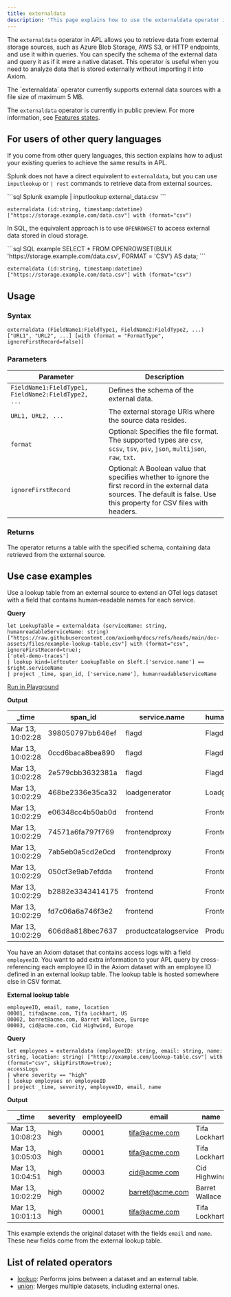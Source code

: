 ```yaml
---
title: externaldata
description: 'This page explains how to use the externaldata operator in APL.'
---
```


The `externaldata` operator in APL allows you to retrieve data from external storage sources, such as Azure Blob Storage, AWS S3, or HTTP endpoints, and use it within queries. You can specify the schema of the external data and query it as if it were a native dataset. This operator is useful when you need to analyze data that is stored externally without importing it into Axiom.

<Note>
The `externaldata` operator currently supports external data sources with a file size of maximum 5 MB.

The `externaldata` operator is currently in public preview. For more information, see [Features states](/getting-started-guide/feature-states).
</Note>

## For users of other query languages

If you come from other query languages, this section explains how to adjust your existing queries to achieve the same results in APL.

<AccordionGroup>
<Accordion title="Splunk SPL users">

Splunk does not have a direct equivalent to `externaldata`, but you can use `inputlookup` or `| rest` commands to retrieve data from external sources.

<CodeGroup>
```sql Splunk example
| inputlookup external_data.csv
```

```kusto APL equivalent
externaldata (id:string, timestamp:datetime) ["https://storage.example.com/data.csv"] with (format="csv")
```
</CodeGroup>

</Accordion>
<Accordion title="ANSI SQL users">

In SQL, the equivalent approach is to use `OPENROWSET` to access external data stored in cloud storage.

<CodeGroup>
```sql SQL example
SELECT * FROM OPENROWSET(BULK 'https://storage.example.com/data.csv', FORMAT = 'CSV') AS data;
```

```kusto APL equivalent
externaldata (id:string, timestamp:datetime) ["https://storage.example.com/data.csv"] with (format="csv")
```
</CodeGroup>

</Accordion>
</AccordionGroup>

## Usage

### Syntax

```kusto
externaldata (FieldName1:FieldType1, FieldName2:FieldType2, ...) ["URL1", "URL2", ...] [with (format = "FormatType", ignoreFirstRecord=false)]
```

### Parameters

| Parameter | Description |
|-----------|-------------|
| `FieldName1:FieldType1, FieldName2:FieldType2, ...` | Defines the schema of the external data. |
| `URL1, URL2, ...` | The external storage URIs where the source data resides. |
| `format` | Optional: Specifies the file format. The supported types are `csv`, `scsv`, `tsv`, `psv`, `json`, `multijson`, `raw`, `txt`. |
| `ignoreFirstRecord` | Optional: A Boolean value that specifies whether to ignore the first record in the external data sources. The default is false. Use this property for CSV files with headers. |

### Returns

The operator returns a table with the specified schema, containing data retrieved from the external source.

## Use case examples

<Tabs>
<Tab title="OpenTelemetry traces">

Use a lookup table from an external source to extend an OTel logs dataset with a field that contains human-readable names for each service.

**Query**

```kusto
let LookupTable = externaldata (serviceName: string, humanreadableServiceName: string) ["https://raw.githubusercontent.com/axiomhq/docs/refs/heads/main/doc-assets/files/example-lookup-table.csv"] with (format="csv", ignoreFirstRecord=true);
['otel-demo-traces']
| lookup kind=leftouter LookupTable on $left.['service.name'] == $right.serviceName
| project _time, span_id, ['service.name'], humanreadableServiceName
```

[Run in Playground](https://play.axiom.co/axiom-play-qf1k/query?initForm=%7B%22apl%22%3A%22let%20LookupTable%20%3D%20externaldata%20(serviceName%3A%20string%2C%20humanreadableServiceName%3A%20string)%20%5B'https%3A%2F%2Fraw.githubusercontent.com%2Faxiomhq%2Fdocs%2Frefs%2Fheads%2Fmain%2Fdoc-assets%2Ffiles%2Fexample-lookup-table.csv'%5D%20with%20(format%3D'csv'%2C%20ignoreFirstRecord%3Dtrue)%3B%20%5B'otel-demo-traces'%5D%20%7C%20lookup%20kind%3Dleftouter%20LookupTable%20on%20%24left.%5B'service.name'%5D%20%3D%3D%20%24right.serviceName%20%7C%20project%20_time%2C%20span_id%2C%20%5B'service.name'%5D%2C%20humanreadableServiceName%22%7D)

**Output**

| _time            | span_id                 | service.name                 | humanreadableServiceName |
|------------------|-------------------------|------------------------------|--------------------------|
| Mar 13, 10:02:28 | 398050797bb646ef   | flagd                   | Flagd               |
| Mar 13, 10:02:28 | 0ccd6baca8bea890   | flagd                   | Flagd               |
| Mar 13, 10:02:28 | 2e579cbb3632381a   | flagd                   | Flagd               |
| Mar 13, 10:02:29 | 468be2336e35ca32   | loadgenerator           | Loadgenerator       |
| Mar 13, 10:02:29 | e06348cc4b50ab0d   | frontend                | Frontend            |
| Mar 13, 10:02:29 | 74571a6fa797f769   | frontendproxy           | Frontendproxy       |
| Mar 13, 10:02:29 | 7ab5eb0a5cd2e0cd   | frontendproxy           | Frontendproxy       |
| Mar 13, 10:02:29 | 050cf3e9ab7efdda   | frontend                | Frontend            |
| Mar 13, 10:02:29 | b2882e3343414175   | frontend                | Frontend            |
| Mar 13, 10:02:29 | fd7c06a6a746f3e2   | frontend                | Frontend            |
| Mar 13, 10:02:29 | 606d8a818bec7637   | productcatalogservice   | Productcatalog      |

</Tab>
<Tab title="Log analysis">

You have an Axiom dataset that contains access logs with a field `employeeID`. You want to add extra information to your APL query by cross-referencing each employee ID in the Axiom dataset with an employee ID defined in an external lookup table. The lookup table is hosted somewhere else in CSV format.

**External lookup table**

```
employeeID, email, name, location
00001, tifa@acme.com, Tifa Lockhart, US
00002, barret@acme.com, Barret Wallace, Europe
00003, cid@acme.com, Cid Highwind, Europe
```

**Query**

```kusto
let employees = externaldata (employeeID: string, email: string, name: string, location: string) ["http://example.com/lookup-table.csv"] with (format="csv", skipFirstRow=true);
accessLogs
| where severity == "high"
| lookup employees on employeeID
| project _time, severity, employeeID, email, name
```

**Output**

| _time            | severity                 | employeeID                 | email | name |
|------------------|-------------------------|------------------------------|--------------------------|---|
| Mar 13, 10:08:23 | high   | 00001                   | tifa@acme.com               | Tifa Lockhart |
| Mar 13, 10:05:03 | high   | 00001                   | tifa@acme.com               | Tifa Lockhart |
| Mar 13, 10:04:51 | high   | 00003                   | cid@acme.com               | Cid Highwind |
| Mar 13, 10:02:29 | high   | 00002           | barret@acme.com       | Barret Wallace |
| Mar 13, 10:01:13 | high   | 00001                | tifa@acme.com            | Tifa Lockhart |

This example extends the original dataset with the fields `email` and `name`. These new fields come from the external lookup table.

</Tab>
</Tabs>

## List of related operators

- [lookup](/apl/tabular-operators/lookup-operator): Performs joins between a dataset and an external table.
- [union](/apl/tabular-operators/union-operator): Merges multiple datasets, including external ones.